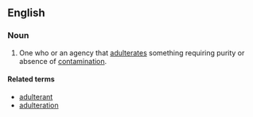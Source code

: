 ==English==

===Noun===
{{en-noun}}

# One who or an agency that [[adulterates]] something requiring purity or absence of [[contamination]].

====Related terms====
*[[adulterant]]
*[[adulteration]]